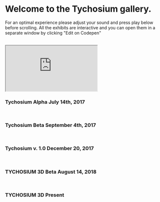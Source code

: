
Welcome to the Tychosium gallery.
============================
For an optimal experience please adjust your sound and press play below before scrolling.
All the exhibits are interactive and you can open them in a separate window by clicking "Edit on Codepen"
<br/><br/>

<iframe 
  src="https://bandcamp.com/EmbeddedPlayer/album=922537773/size=large/bgcol=ffffff/linkcol=0687f5/tracklist=false/artwork=small/track=667402466/transparent=true/" seamless>
  <a href="https://thesocialservice1.bandcamp.com/album/something-fishy">Something Fishy by simon shack</a>
</iframe>


### Tychosium Alpha July 14th, 2017
<br/>
<CodePen codePenId="xxLYxKv" height="710" />

### Tychosium Beta September 4th, 2017
<br/>
<CodePen codePenId="MWvQgdq" height="1000" />

### Tychosium v. 1.0 December 20, 2017
<br/>
<CodePen codePenId="mpEeXX" height="1000"/>

### TYCHOSIUM 3D Beta August 14, 2018
<br/>
<CodePen codePenId="yLovLYR" height="1000" />

### TYCHOSIUM 3D Present
<br/>
<CodePen codePenId="rNzJaKm" height="1000"/>

